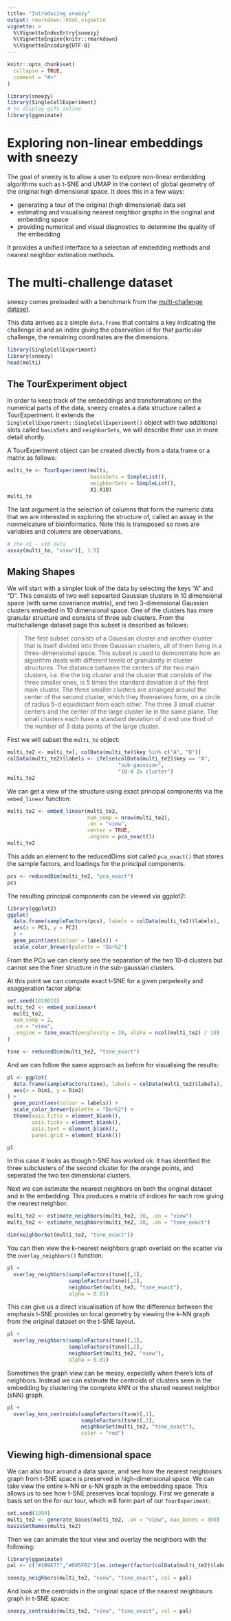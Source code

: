 ```yaml
---
title: "Introducing sneezy"
output: rmarkdown::html_vignette
vignette: >
  %\VignetteIndexEntry{sneezy}
  %\VignetteEngine{knitr::rmarkdown}
  %\VignetteEncoding{UTF-8}
---
```


```r
knitr::opts_chunk$set(
  collapse = TRUE,
  comment = "#>"
)
```

```r
library(sneezy)
library(SingleCellExperiment)
# to display gifs inline
library(gganimate)
```

# Exploring non-linear embeddings with sneezy

The goal of sneezy is to allow a user to exlpore non-linear embedding
algorithms such as t-SNE and UMAP in the context of global geometry of
the original high dimensional space. It does this in a few ways:

* generating a tour of the original (high dimensional) data set
* estimating and visualising nearest neighbor graphs in the original and embedding space
* providing numerical and visual diagnostics to determine the quality of the embedding

It provides a unified interface to a selection of embedding methods 
and nearest neighbor estimation methods. 


# The multi-challenge dataset

sneezy comes preloaded with a benchmark from the 
[multi-challenge dataset](http://ifs.tuwien.ac.at/dm/dataSets.html). 

This data arrives as a simple `data.frame` that contains a key indicating 
the challenge id and an index giving the observation id for that particular
challenge, the remaining coordinates are the dimensions.

```r
library(SingleCellExperiment)
library(sneezy)
head(multi)
```

## The TourExperiment object

In order to keep track of the embeddings and transformations on the
numerical parts of the data, sneezy creates a data structure called a
TourExperiment. It extends the `SingleCellExperiment::SingleCellExperiment()`
object with two additional slots called `basisSets` and `neighborSets`,
we will describe their use in more detail shortly. 

A TourExperiment object can be created directly from a data.frame or a matrix as follows:

```r
multi_te <- TourExperiment(multi,
                           basisSets = SimpleList(),
                           neighborSets = SimpleList(),
                           X1:X10)
multi_te
```

The last argument is the selection of columns that form the numeric data
that we are interested in exploring the structure of, called an assay
in the nonmelcature of bioinformatics. Note this is transposed so rows are
variables and columns are observations.

```r
# the x1 - x10 data
assay(multi_te, "view")[, 1:5]
```

## Making Shapes

We will start with a simpler look of the data by selecting the keys "A"
and "D". This consists of two well sepearted Gaussian clusters
in 10 dimensional space (with same covariance matrix), and two 3-dimensional
Gaussian clusters embeded in 10 dimensional space. One of the clusters has more granular
structure and consists of three sub clusters. From the multichallenge dataset
page this subset is described as follows:

> The first subset consists of a Gaussian cluster and another cluster that is itself divided into three Gaussian clusters, all of them living in a three-dimensional space. This subset is used to demonstrate how an algorithm deals with different levels of granularity in cluster structures. The distance between the centers of the two main clusters, i.e. the the big cluster and the cluster that consists of the three smaller ones, is 5 times the standard deviation d of the first main cluster. The three smaller clusters are arranged around the center of the second cluster, which they themselves form, on a circle of radius 5-d equidistant from each other. The three 3 small cluster centers and the center of the large cluster lie in the same plane. The small clusters each have a standard deviation of d and one third of the number of 3 data points of the large cluster.

First we will subset the `multi_te` object:

```r
multi_te2 <- multi_te[, colData(multi_te)$key %in% c("A", "D")]
colData(multi_te2)$labels <- ifelse(colData(multi_te2)$key == "A", 
                                    "sub-gaussian", 
                                    "10-d 2x cluster")
multi_te2
```

We can get a view of the structure using exact principal components via
the `embed_linear` function:

```r
multi_te2 <- embed_linear(multi_te2, 
                          num_comp = nrow(multi_te2),
                          .on = "view",
                          center = TRUE,
                          .engine = pca_exact())
multi_te2
```

This adds an element to the reducedDims slot called `pca_exact()` that
stores the sample factors, and loadings for the principal components.

```r
pcs <- reducedDim(multi_te2, "pca_exact")
pcs
```

The resulting principal components can be viewed via ggplot2:

```r
library(ggplot2)
ggplot(
  data.frame(sampleFactors(pcs), labels = colData(multi_te2)$labels),
  aes(x = PC1, y = PC2)
  ) +
  geom_point(aes(colour = labels)) +
  scale_color_brewer(palette = "Dark2")
```

From the PCs we can clearly see the separation of the two 10-d clusters
but cannot see the finer structure in the sub-gaussian clusters. 

At this point we can compute exact t-SNE for a given perpelexity and
exaggeration factor alpha:

```r
set.seed(1010010)
multi_te2 <- embed_nonlinear(
  multi_te2,
  num_comp = 2,
  .on = "view", 
  .engine = tsne_exact(perplexity = 30, alpha = ncol(multi_te2) / 10)
)

tsne <- reducedDim(multi_te2, "tsne_exact")
```

And we can follow the same approach as before for 
visualising the results:

```r
pl <- ggplot(
  data.frame(sampleFactors(tsne), labels = colData(multi_te2)$labels),
  aes(x = Dim1, y = Dim2)
) +
  geom_point(aes(colour = labels)) +
  scale_color_brewer(palette = "Dark2") +
  theme(axis.title = element_blank(), 
        axis.ticks = element_blank(), 
        axis.text = element_blank(),
        panel.grid = element_blank())

pl  

```

In this case it looks as though t-SNE has worked ok: it has identified 
the three subclusters of the second cluster for the orange points, 
and seperated the two ten dimensional clusters.

Next we can estimate the nearest neighbors on both the original dataset
and in the embedding. This produces a matrix of indices for each row
giving the nearest neighbor. 

```r
multi_te2 <- estimate_neighbors(multi_te2, 30, .on = "view")
multi_te2 <- estimate_neighbors(multi_te2, 30, .on = "tsne_exact")

dim(neighborSet(multi_te2, "tsne_exact"))
```

You can then view the k-nearest neighbors graph overlaid on the
scatter via the `overlay_neighbors()` function:

```r
pl +
  overlay_neighbors(sampleFactors(tsne)[,1], 
                    sampleFactors(tsne)[,2], 
                    neighborSet(multi_te2, "tsne_exact"),
                    alpha = 0.01)

```

This can give us a direct visualisation of how the difference
between the emphasis t-SNE provides on local geometry by viewing
the k-NN graph from the original dataset on the t-SNE layout.

```r
pl +
  overlay_neighbors(sampleFactors(tsne)[,1], 
                    sampleFactors(tsne)[,2], 
                    neighborSet(multi_te2, "view"),
                    alpha = 0.01)
```

Sometimes the graph view can be messy, especially when there's lots of neighbors. Instead we can estimate the centroids of clusters seen in the
embedding by clustering the complete kNN or the shared nearest neighbor (sNN) graph. 

```r
pl +
  overlay_knn_centroids(sampleFactors(tsne)[,1], 
                        sampleFactors(tsne)[,2], 
                        neighborSet(multi_te2, "tsne_exact"),
                        color = "red") 
```

## Viewing high-dimensional space

We can also tour around a data space, and see how the nearest neighbours
graph from t-SNE space is preserved in high-dimensional space. We can take view the entire k-NN or s-NN graph in the embedding space.
This allows us to see how t-SNE preserves local topology. First
we generate a basis set on the  for our tour, which will form part of
our `TourExperiment`:


```r
set.seed(1999)
multi_te2 <- generate_bases(multi_te2, .on = "view", max_bases = 300)
basisSetNames(multi_te2)
```

Then we can animate the tour view and overlay the neighbors
with the following:

```r
library(gganimate)
pal <- c("#1B9E77","#D95F02")[as.integer(factor(colData(multi_te2)$labels))]

sneezy_neighbors(multi_te2, "view", "tsne_exact", col = pal)
```

And look at the centroids in the original space of the nearest neighbours graph in t-SNE space:

```r
sneezy_centroids(multi_te2, "view", "tsne_exact", col = pal)
```
